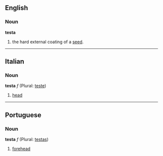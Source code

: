 ==English==
===Noun===
'''testa'''

#the hard external coating of a [[seed]].

----

==Italian==
===Noun===
'''testa''' ''f'' (Plural: [[teste]])

#[[head]]

----

==Portuguese==
===Noun===
'''testa''' ''f'' (Plural: [[testas]])

# [[forehead]]